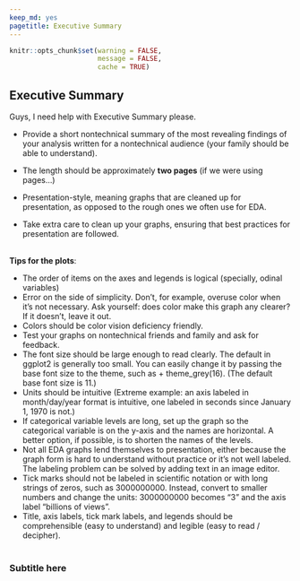 ---
keep_md: yes
pagetitle: Executive Summary
---
```{r setup, include=FALSE}
knitr::opts_chunk$set(warning = FALSE,
                      message = FALSE, 
                      cache = TRUE)
```

## Executive Summary

Guys, I need help with Executive Summary please.  

* Provide a short nontechnical summary of the most revealing findings of your analysis  written for a nontechnical audience (your family should be able to understand). 

* The length should be approximately __two pages__ (if we were using pages...) 

* Presentation-style, meaning graphs that are cleaned up for presentation, as opposed to the rough ones we often use for EDA. 

* Take extra care to clean up your graphs, ensuring that best practices for presentation are followed.
<br><br>   

**Tips for the plots**:

* The order of items on the axes and legends is logical (specially, odinal variables)
* Error on the side of simplicity. Don't, for example, overuse color when it's not necessary. Ask yourself: does color make this graph any clearer? If it doesn't, leave it out.
* Colors should be color vision deficiency friendly.
* Test your graphs on nontechnical friends and family and ask for feedback.
* The font size should be large enough to read clearly. The default in ggplot2 is generally too small. You can easily change it by passing the base font size to the theme, such as + theme_grey(16). (The default base font size is 11.)
* Units should be intuitive (Extreme example: an axis labeled in month/day/year format is intuitive, one labeled in seconds since January 1, 1970 is not.)
* If categorical variable levels are long, set up the graph so the categorical variable is on the y-axis and the names are horizontal. A better option, if possible, is to shorten the names of the levels.
* Not all EDA graphs lend themselves to presentation, either because the graph form is hard to understand without practice or it's not well labeled. The labeling problem can be solved by adding text in an image editor.
* Tick marks should not be labeled in scientific notation or with long strings of zeros, such as 3000000000. Instead, convert to smaller numbers and change the units: 3000000000 becomes "3" and the axis label "billions of views".
* Title, axis labels, tick mark labels, and legends should be comprehensible (easy to understand) and legible (easy to read / decipher).
<br><br>


### Subtitle here


